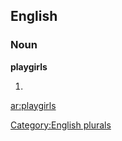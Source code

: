 
==English==

===Noun===
'''playgirls'''

# {{plural of|[[playgirl]]}}

[[Category:English plurals]]

[[ar:playgirls]]